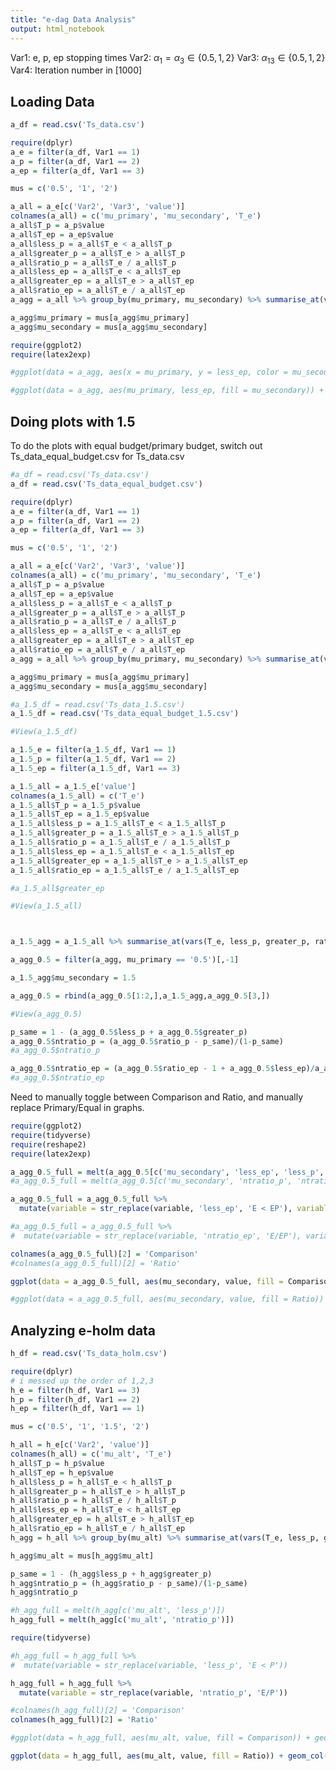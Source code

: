 ```yaml
---
title: "e-dag Data Analysis"
output: html_notebook
---
```


Var1: e, p, ep stopping times
Var2: $\alpha_1=\alpha_3\in\{0.5,1,2\}$
Var3: $\alpha_{13}\in\{0.5,1,2\}$
Var4: Iteration number in [1000]

## Loading Data

```r

a_df = read.csv('Ts_data.csv')

require(dplyr)
a_e = filter(a_df, Var1 == 1)
a_p = filter(a_df, Var1 == 2)
a_ep = filter(a_df, Var1 == 3)

```

```r

mus = c('0.5', '1', '2')

a_all = a_e[c('Var2', 'Var3', 'value')]
colnames(a_all) = c('mu_primary', 'mu_secondary', 'T_e')
a_all$T_p = a_p$value
a_all$T_ep = a_ep$value
a_all$less_p = a_all$T_e < a_all$T_p
a_all$greater_p = a_all$T_e > a_all$T_p
a_all$ratio_p = a_all$T_e / a_all$T_p
a_all$less_ep = a_all$T_e < a_all$T_ep
a_all$greater_ep = a_all$T_e > a_all$T_ep
a_all$ratio_ep = a_all$T_e / a_all$T_ep
a_agg = a_all %>% group_by(mu_primary, mu_secondary) %>% summarise_at(vars(T_e, less_p, greater_p, ratio_p, less_ep, greater_ep, ratio_ep), list(mean))

a_agg$mu_primary = mus[a_agg$mu_primary]
a_agg$mu_secondary = mus[a_agg$mu_secondary]

```

```r

require(ggplot2)
require(latex2exp)

#ggplot(data = a_agg, aes(x = mu_primary, y = less_ep, color = mu_secondary)) + geom_point() + geom_line(aes(group = mu_secondary)) #+ geom_errorbar(aes(ymin=less_ep-1.96*sqrt(less_ep * (1-less_ep)) / sqrt(1000), ymax=less_ep+1.96*sqrt(less_ep * (1-less_ep)) / sqrt(1000)), width = 0.1) #+ geom_errorbar(aes(ymin=ratio_p-1.96*sd(ratio_p) / sqrt(1000), ymax=ratio_p+1.96*sd(ratio_p) / sqrt(1000)), width = 0.1)

#ggplot(data = a_agg, aes(mu_primary, less_ep, fill = mu_secondary)) + geom_col(position = 'dodge')

```

## Doing plots with 1.5

To do the plots with equal budget/primary budget, switch out Ts_data_equal_budget.csv for Ts_data.csv

```r

#a_df = read.csv('Ts_data.csv')
a_df = read.csv('Ts_data_equal_budget.csv')

require(dplyr)
a_e = filter(a_df, Var1 == 1)
a_p = filter(a_df, Var1 == 2)
a_ep = filter(a_df, Var1 == 3)

```

```r

mus = c('0.5', '1', '2')

a_all = a_e[c('Var2', 'Var3', 'value')]
colnames(a_all) = c('mu_primary', 'mu_secondary', 'T_e')
a_all$T_p = a_p$value
a_all$T_ep = a_ep$value
a_all$less_p = a_all$T_e < a_all$T_p
a_all$greater_p = a_all$T_e > a_all$T_p
a_all$ratio_p = a_all$T_e / a_all$T_p
a_all$less_ep = a_all$T_e < a_all$T_ep
a_all$greater_ep = a_all$T_e > a_all$T_ep
a_all$ratio_ep = a_all$T_e / a_all$T_ep
a_agg = a_all %>% group_by(mu_primary, mu_secondary) %>% summarise_at(vars(T_e, less_p, greater_p, ratio_p, less_ep, greater_ep, ratio_ep), list(mean))

a_agg$mu_primary = mus[a_agg$mu_primary]
a_agg$mu_secondary = mus[a_agg$mu_secondary]

```

```r

#a_1.5_df = read.csv('Ts_data_1.5.csv')
a_1.5_df = read.csv('Ts_data_equal_budget_1.5.csv')

#View(a_1.5_df)

a_1.5_e = filter(a_1.5_df, Var1 == 1)
a_1.5_p = filter(a_1.5_df, Var1 == 2)
a_1.5_ep = filter(a_1.5_df, Var1 == 3)

a_1.5_all = a_1.5_e['value']
colnames(a_1.5_all) = c('T_e')
a_1.5_all$T_p = a_1.5_p$value
a_1.5_all$T_ep = a_1.5_ep$value
a_1.5_all$less_p = a_1.5_all$T_e < a_1.5_all$T_p
a_1.5_all$greater_p = a_1.5_all$T_e > a_1.5_all$T_p
a_1.5_all$ratio_p = a_1.5_all$T_e / a_1.5_all$T_p
a_1.5_all$less_ep = a_1.5_all$T_e < a_1.5_all$T_ep
a_1.5_all$greater_ep = a_1.5_all$T_e > a_1.5_all$T_ep
a_1.5_all$ratio_ep = a_1.5_all$T_e / a_1.5_all$T_ep

#a_1.5_all$greater_ep

#View(a_1.5_all)



a_1.5_agg = a_1.5_all %>% summarise_at(vars(T_e, less_p, greater_p, ratio_p, less_ep, greater_ep, ratio_ep), list(mean))

a_agg_0.5 = filter(a_agg, mu_primary == '0.5')[,-1]

a_1.5_agg$mu_secondary = 1.5

a_agg_0.5 = rbind(a_agg_0.5[1:2,],a_1.5_agg,a_agg_0.5[3,])

#View(a_agg_0.5)

p_same = 1 - (a_agg_0.5$less_p + a_agg_0.5$greater_p)
a_agg_0.5$ntratio_p = (a_agg_0.5$ratio_p - p_same)/(1-p_same)
#a_agg_0.5$ntratio_p

a_agg_0.5$ntratio_ep = (a_agg_0.5$ratio_ep - 1 + a_agg_0.5$less_ep)/a_agg_0.5$less_ep
#a_agg_0.5$ntratio_ep

```

Need to manually toggle between Comparison and Ratio, and manually replace Primary/Equal in graphs.

```r

require(ggplot2)
require(tidyverse)
require(reshape2)
require(latex2exp)

a_agg_0.5_full = melt(a_agg_0.5[c('mu_secondary', 'less_ep', 'less_p', 'greater_p')])
#a_agg_0.5_full = melt(a_agg_0.5[c('mu_secondary', 'ntratio_p', 'ntratio_ep')])

a_agg_0.5_full = a_agg_0.5_full %>% 
  mutate(variable = str_replace(variable, 'less_ep', 'E < EP'), variable = str_replace(variable, 'less_p', 'E < P'), variable = str_replace(variable, 'greater_p', 'P < E'))

#a_agg_0.5_full = a_agg_0.5_full %>% 
#  mutate(variable = str_replace(variable, 'ntratio_ep', 'E/EP'), variable = str_replace(variable, 'ntratio_p', 'E/P'))

colnames(a_agg_0.5_full)[2] = 'Comparison'
#colnames(a_agg_0.5_full)[2] = 'Ratio'

ggplot(data = a_agg_0.5_full, aes(mu_secondary, value, fill = Comparison)) + geom_col(position = 'dodge') + ggtitle(TeX('Equal Budget')) + ylab('Probability') + xlab(TeX('$\\mu_2$')) + theme(text = element_text(size = 15), plot.title = element_text(hjust = 0.5), legend.position='none')

#ggplot(data = a_agg_0.5_full, aes(mu_secondary, value, fill = Ratio)) + geom_col(position = 'dodge') + ggtitle(TeX('DAG Ratios for $\\mu_1=0.5$ with Equal Budget')) + ylab('Average Ratio (When Unequal)') + xlab(TeX('$\\mu_2$')) + coord_cartesian(ylim=c(0.6,1.4)) #+ geom_hline(yintercept = 1)

```

## Analyzing e-holm data

```r

h_df = read.csv('Ts_data_holm.csv')

require(dplyr)
# i messed up the order of 1,2,3
h_e = filter(h_df, Var1 == 3)
h_p = filter(h_df, Var1 == 2)
h_ep = filter(h_df, Var1 == 1)

```

```r

mus = c('0.5', '1', '1.5', '2')

h_all = h_e[c('Var2', 'value')]
colnames(h_all) = c('mu_alt', 'T_e')
h_all$T_p = h_p$value
h_all$T_ep = h_ep$value
h_all$less_p = h_all$T_e < h_all$T_p
h_all$greater_p = h_all$T_e > h_all$T_p
h_all$ratio_p = h_all$T_e / h_all$T_p
h_all$less_ep = h_all$T_e < h_all$T_ep
h_all$greater_ep = h_all$T_e > h_all$T_ep
h_all$ratio_ep = h_all$T_e / h_all$T_ep
h_agg = h_all %>% group_by(mu_alt) %>% summarise_at(vars(T_e, less_p, greater_p, ratio_p, less_ep, greater_ep, ratio_ep), list(mean))

h_agg$mu_alt = mus[h_agg$mu_alt]

p_same = 1 - (h_agg$less_p + h_agg$greater_p)
h_agg$ntratio_p = (h_agg$ratio_p - p_same)/(1-p_same)
h_agg$ntratio_p

```

```r

#h_agg_full = melt(h_agg[c('mu_alt', 'less_p')])
h_agg_full = melt(h_agg[c('mu_alt', 'ntratio_p')])

require(tidyverse)

#h_agg_full = h_agg_full %>% 
#  mutate(variable = str_replace(variable, 'less_p', 'E < P'))

h_agg_full = h_agg_full %>% 
  mutate(variable = str_replace(variable, 'ntratio_p', 'E/P'))

#colnames(h_agg_full)[2] = 'Comparison'
colnames(h_agg_full)[2] = 'Ratio'

#ggplot(data = h_agg_full, aes(mu_alt, value, fill = Comparison)) + geom_col(position = 'dodge') + ggtitle(TeX('Holm Comparisons for $n=20,n_{alt}=5$')) + ylab('Probability') + xlab(TeX('$\\mu_{alt}$'))

ggplot(data = h_agg_full, aes(mu_alt, value, fill = Ratio)) + geom_col(position = 'dodge') + ggtitle(TeX('Holm Ratios for $n=20,n_{alt}=5$')) + ylab('Average Ratio (When Unequal)') + xlab(TeX('$\\mu_{alt}$')) + coord_cartesian(ylim=c(0.6,1)) #+ geom_hline(yintercept = 1)

```


